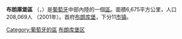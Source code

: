 {{Infobox settlement
<!-- See Template:Infobox settlement for additional fields and descriptions -->
| name                    = 布朗庫堡區
| native_name             = Distrito de Castelo Branco
| native_name_lang        = pt
| settlement_type         = [[区_(葡萄牙)|區]]
| image_skyline           = 
| image_caption           = 
| image_flag              =
| image_seal              = 
| image_shield            = Coat_of_Arms_of_Castelo_Branco.png
| image_map               = LocalDistritoCasteloBranco.svg
| map_caption             = 
| coordinates             = 
| subdivision_type        = [[世界政區索引|国家]]
| subdivision_name        = {{POR}}
| subdivision_type1       = [[葡萄牙地域统计单位命名法|大区]]
| subdivision_name1       = [[中部大區_(葡萄牙)|中部大區]]
| subdivision_type2       = [[省_(葡萄牙)|历史省份]]
| subdivision_name2       = [[下贝拉省|下贝拉省]]
| subdivision_type3       = [[市镇_(葡萄牙)|市镇]]数
| subdivision_name3       = 11
| subdivision_type4       = [[堂区_(葡萄牙)|堂区]]数
| subdivision_name4       = 160
| established_title       = 
| established_date        = 
| founder                 = 
| seat_type               = 首府
| seat                    = [[布朗库堡|布朗库堡]]
| government_footnotes    = 
| leader_party            = 
| leader_title            = 
| leader_name             = 
| unit_pref               = Metric<!-- or US or UK -->
| area_footnotes          = 
| area_total_km2          = 6,675
| elevation_footnotes     = 
| elevation_m             = 
| population_footnotes    = 
| population_total        = 225916
| population_as_of        = 2011
| population_density_km2  = auto
| population_demonym      = 
| population_note         = 
| timezone1               = 
| utc_offset1             = 
| timezone1_DST           = 
| utc_offset1_DST         = 
| postal_code_type        = 
| postal_code             = 
| area_code_type          = 
| area_code               = 
| iso_code                = PT-05
| website                 = 
| footnotes               = 
| blank_name_sec1         = [[共和国议会_(葡萄牙)|共和国议会议员]]数
| blank_info_sec1         = 4
}}
'''布朗庫堡區''' （{{lang-pt|Distrito de Castelo Branco}}，{{IPA-pt|kɐʃˈtɛlu ˈβɾɐ̃ku|lang|Pt-pt Castelo Branco FF.ogg}}）是[[葡萄牙|葡萄牙]]中部內陸的一個[[区_(葡萄牙)|區]]。面積6,675平方公里，人口208,069人 （2001年）。首府[[布朗库堡|布朗库堡]]，下分11[[市镇_(葡萄牙)|市镇]]。

{{葡萄牙的区和自治区}}
{{Portugal-stub}}

[[Category:葡萄牙的區|Category:葡萄牙的區]]
[[Category:布朗库堡区|]]